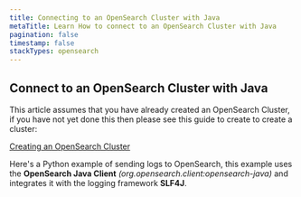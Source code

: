 ```yaml
---
title: Connecting to an OpenSearch Cluster with Java
metaTitle: Learn How to connect to an OpenSearch Cluster with Java
pagination: false
timestamp: false
stackTypes: opensearch
---
```


## Connect to an OpenSearch Cluster with Java

This article assumes that you have already created an OpenSearch Cluster, if you have not yet done this then 
please see this guide to create to create a cluster:

[Creating an OpenSearch Cluster](creating-opensearch-cluster.mdx)

Here's a Python example of sending logs to OpenSearch, this example uses the __OpenSearch Java Client__
_(org.opensearch.client:opensearch-java)_ and integrates it with the logging framework __SLF4J__.


